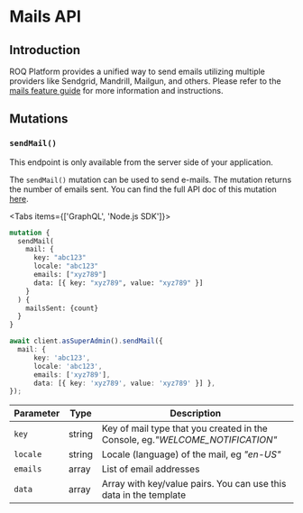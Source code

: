 
# Mails API

## Introduction

ROQ Platform provides a unified way to send emails utilizing multiple providers like Sendgrid, Mandrill, Mailgun, and
others. Please refer to the [mails feature guide](/mails) for more information and instructions.

## Mutations

### `sendMail()`

<Callout type="info" emoji="ℹ️">
  This endpoint is only available from the server side of your application.
</Callout>

The `sendMail()` mutation can be used to send e-mails. The mutation returns the number of emails sent. You can find
the full API doc of this mutation [here](https://mars-pp.roq-platform.com/docs/#mutation-sendMail).

<Tabs items={['GraphQL', 'Node.js SDK']}><Tab>

```graphql
mutation {
  sendMail(
    mail: {
      key: "abc123"
      locale: "abc123"
      emails: ["xyz789"]
      data: [{ key: "xyz789", value: "xyz789" }]
    }
  ) {
    mailsSent: {count}
  }
}

```

</Tab><Tab>

```typescript
await client.asSuperAdmin().sendMail({
  mail: {
      key: 'abc123',
      locale: 'abc123',
      emails: ['xyz789'],
      data: [{ key: 'xyz789', value: 'xyz789' }] },
});
```

</Tab></Tabs>

| Parameter | Type   | Description                                                                   |
|-----------|--------|-------------------------------------------------------------------------------|
| `key`     | string | Key of mail type that you created in the Console, eg._"WELCOME_NOTIFICATION"_ |
| `locale`  | string | Locale (language) of the mail, eg _"en-US"_                                   |
| `emails`  | array  | List of email addresses                                                       |
| `data`    | array  | Array with key/value pairs. You can use this data in the template             |
